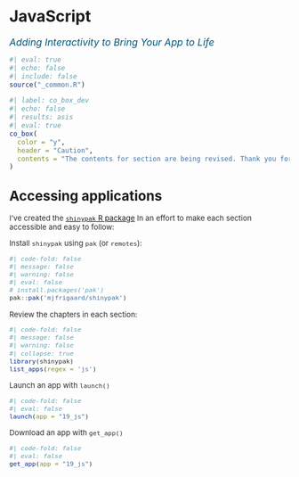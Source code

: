 # JavaScript {#sec-js}

[Adding Interactivity to Bring Your App to Life]{style="font-size: 1.25em; font-style: italic; color: #02577A;"}

```r
#| eval: true 
#| echo: false 
#| include: false
source("_common.R")
```

```r
#| label: co_box_dev
#| echo: false
#| results: asis
#| eval: true
co_box(
  color = "y", 
  header = "Caution",
  contents = "The contents for section are being revised. Thank you for your patience."
)
```

:::: {.callout-tip collapse='true' appearance='simple'}

## [Accessing applications]{style='font-weight: bold; font-size: 1.15em;'}

::: {style='font-size: 0.95em; color: #282b2d;'}

I've created the [`shinypak` R package](https://mjfrigaard.github.io/shinypak/) In an effort to make each section accessible and easy to follow:
  
Install `shinypak` using `pak` (or `remotes`):

```r
#| code-fold: false 
#| message: false
#| warning: false
#| eval: false
# install.packages('pak')
pak::pak('mjfrigaard/shinypak')
```

Review the chapters in each section:
  
```r
#| code-fold: false 
#| message: false
#| warning: false
#| collapse: true
library(shinypak)
list_apps(regex = 'js')
```

Launch an app with `launch()`

```r
#| code-fold: false 
#| eval: false
launch(app = "19_js")
```

Download an app with `get_app()`

```r
#| code-fold: false 
#| eval: false
get_app(app = "19_js")
```

::: 

::::



